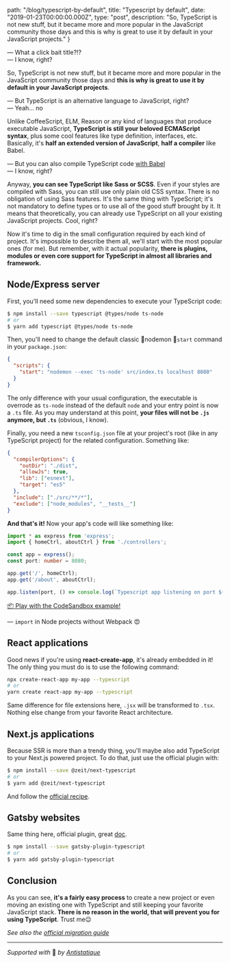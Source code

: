 
  path: "/blog/typescript-by-default",
  title: "Typescript by default",
  date: "2019-01-23T00:00:00.000Z",
  type: "post",
  description: "So, TypeScript is not new stuff, but it became more and more popular in the JavaScript community those days and this is why is great to use it by default in your JavaScript projects."
}

— What a click bait title?!?<br />
— I know, right?

So, TypeScript is not new stuff, but it became more and more popular in the JavaScript community those days and **this is why is great to use it by default in your JavaScript projects**.

— But TypeScript is an alternative language to JavaScript, right?<br />
— Yeah... no

Unlike CoffeeScript, ELM, Reason or any kind of languages that produce executable JavaScript, **TypeScript is still your beloved ECMAScript syntax**, plus some cool features like type definition, interfaces, etc. Basically, it's **half an extended version of JavaScript**, **half a compiler** like Babel.

— But you can also compile TypeScript code [with Babel](https://babeljs.io/docs/en/babel-preset-typescript)<br />
— I know, right?

Anyway, **you can see TypeScript like Sass or SCSS**. Even if your styles are compiled with Sass, you can still use only plain old CSS syntax. There is no obligation of using Sass features. It's the same thing with TypeScript; it's not mandatory to define types or to use all of the good stuff brought by it. It means that theoretically, you can already use TypeScript on all your existing JavaScript projects. Cool, right?

Now it's time to dig in the small configuration required by each kind of project. It's impossible to describe them all, we'll start with the most popular ones (for me). But remember, with it actual popularity, **there is plugins, modules or even core support for TypeScript in almost all libraries and framework.**

## Node/Express server
First, you'll need some new dependencies to execute your TypeScript code:

```bash
$ npm install --save typescript @types/node ts-node
# or
$ yarn add typescript @types/node ts-node
```

Then, you'll need to change the default classic nodemon `start` command in your `package.json`:

```json
{
  "scripts": {
    "start": "nodemon --exec 'ts-node' src/index.ts localhost 8080"
  }
}
```

The only difference with your usual configuration, the executable is overrode as `ts-node` instead of the default `node` and your entry point is now a `.ts` file. As you may understand at this point, **your files will not be `.js` anymore, but `.ts`** (obvious, I know).

Finally, you need a new `tsconfig.json` file at your project's root (like in any TypeScript project) for the related configuration. Something like:

```json
{
  "compilerOptions": {
    "outDir": "./dist",
    "allowJs": true,
    "lib": ["esnext"],
    "target": "es5"
  },
  "include": ["./src/**/*"],
  "exclude": ["node_modules", "__tests__"]
}
```

**And that's it!** Now your app's code will like something like:

```typescript
import * as express from 'express';
import { homeCtrl, aboutCtrl } from './controllers';

const app = express();
const port: number = 8080;

app.get('/', homeCtrl);
app.get('/about', aboutCtrl);

app.listen(port, () => console.log(`Typescript app listening on port ${port}!`));
```
[📦 Play with the CodeSandbox example!](https://codesandbox.io/s/r5438v0z9m)

— `import` in Node projects without Webpack :heart_eyes:

## React applications
Good news if you're using **react-create-app**, it's already embedded in it! The only thing you must do is to use the following command:

```bash
npx create-react-app my-app --typescript
# or
yarn create react-app my-app --typescript
```

Same difference for file extensions here,  `.jsx` will be transformed to `.tsx`. Nothing else change from your favorite React architecture. 

## Next.js applications
Because SSR is more than a trendy thing, you'll maybe also add TypeScript to your Next.js powered project. To do that, just use the official plugin with:

```bash
$ npm install --save @zeit/next-typescript
# or
$ yarn add @zeit/next-typescript
```

And follow the [official recipe](https://github.com/zeit/next-plugins/tree/master/packages/next-typescript#usage).

## Gatsby websites
Same thing here, official plugin, great [doc](https://github.com/gatsbyjs/gatsby/tree/master/packages/gatsby-plugin-typescript).

```bash
$ npm install --save gatsby-plugin-typescript
# or
$ yarn add gatsby-plugin-typescript
```


## Conclusion
As you can see, **it's a fairly easy process** to create a new project or even moving an existing one with TypeScript and still keeping your favorite JavaScript stack. **There is no reason in the world, that will prevent you for using TypeScript**. Trust me:wink:

*See also the [official migration guide](https://www.typescriptlang.org/docs/handbook/migrating-from-javascript.html)*

---

*Supported with* 💛 *by [Antistatique](https://antistatique.net)*
